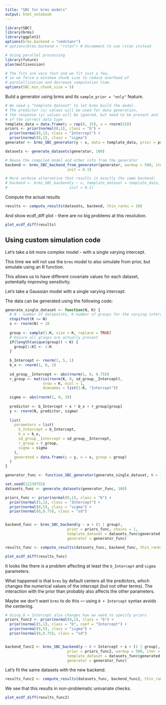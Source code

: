 ```yaml
---
title: "SBC for brms models"
output: html_notebook
---
```


```r
library(SBC)
library(brms)
library(ggplot2)
options(brms.backend = "cmdstanr") 
# options(brms.backend = "rstan") # Uncomment to use rstan instead

# Using parallel processing
library(future)
plan(multisession)

# The fits are very fast and we fit just a few, 
# so we force a minimum chunk size to reduce overhead of
# paralellization and decrease computation time.
options(SBC.min_chunk_size = 5)

```

Build a generator using brms and its `sample_prior = "only"` feature.

```r
# We need a "template dataset" to let brms build the model.
# The predictor (x) values will be used for data generation,
# the response (y) values will be ignored, but need to be present and 
# of the correct data type
template_data = data.frame(y = rep(0, 15), x = rnorm(15))
priors <- prior(normal(0,1), class = "b") +
  prior(normal(0,1), class = "Intercept") +
  prior(normal(0,1), class = "sigma")
generator <- brms_SBC_generator(y ~ x, data = template_data, prior = priors, thin = 50 )
```

```r
datasets <- generate_datasets(generator, 100)
```

```r
# Reuse the compiled model and other info from the generator
backend <- brms_SBC_backend_from_generator(generator, warmup = 500, iter = 1000, chains = 1,
                            init = 0.1)

# More verbose alternative that results in exactly the same backend:
# backend <- brms_SBC_backend(y ~ x, template_dataset = template_data, prior = priors, warmup = 500, iter = 1000, chains = 1,
#                            init = 0.1)
```


Compute the actual results

```r
results <- compute_results(datasets, backend, thin_ranks = 10)
```

And show ecdf_diff plot - there are no big problems at this resolution.

```r
plot_ecdf_diff(results)
```

## Using custom simulation code


Let's take a bit more complex model - with a single varying intercept.

This time we will not use the `brms` model to also simulate from prior, but 
simulate using an R function.

This  allows us to have different covariate values for each dataset, potentially improving sensitivity.

Let's take a Gaussian model with a single varying intercept.


The data can be generated using the following code:

```r
generate_single_dataset <- function(N, K) {
  # N - number of datapoints, K number of groups for the varying intercept
  stopifnot(K <= N)
  x <- rnorm(N) + 10
  
  group <- sample(1:K, size = K, replace = TRUE)
  # Ensure all groups are actually present
  if(length(unique(group)) < K) {
    group[1:K] <- 1:K
  }
  
  b_Intercept <- rnorm(1, 5, 1)   
  b_x <- rnorm(1, 0, 1)
  
  sd_group__Intercept <- abs(rnorm(1, 0, 0.75))
  r_group <- matrix(rnorm(K, 0, sd_group__Intercept), 
                 nrow = K, ncol = 1,
                 dimnames = list(1:K, "Intercept"))
  
  sigma <- abs(rnorm(1, 0, 3))
  
  predictor <- b_Intercept + x * b_x + r_group[group]
  y <- rnorm(N, predictor, sigma)
  
  list(
    parameters = list(
      b_Intercept = b_Intercept,
      b_x = b_x,
      sd_group__Intercept = sd_group__Intercept,
      r_group = r_group,
      sigma = sigma
    ),
    generated = data.frame(y = y, x = x, group = group)
  )
}

generator_func <- function_SBC_generator(generate_single_dataset, N = 12, K = 3)
```


```r
set.seed(12239755)
datasets_func <- generate_datasets(generator_func, 100)
```

```r
priors_func <- prior(normal(0,1), class = "b") +
  prior(normal(5,1), class = "Intercept") +
  prior(normal(0,5), class = "sigma") +
  prior(normal(0,0.75), class = "sd")


backend_func <- brms_SBC_backend(y ~ x + (1 | group),  
                            prior = priors_func, chains = 1,
                            template_dataset = datasets_func$generated[[1]],
                            generator = generator_func)

```


```r
results_func <- compute_results(datasets_func, backend_func, thin_ranks = 10)
```



```r
plot_ecdf_diff(results_func)
```

It looks like there is a problem affecting at least the `b_Intercept` and `sigma` parameters.

What happened is that `brms` by default centers all the predictors, which changes the
numerical values of the intercept (but not other terms). The interaction with the prior than probably also affects the other parameters.

Maybe we don't want `brms` to do this --- using `0 + Intercept` syntax avoids the centering. 


```r
# Using 0 + Intercept also changes how we need to specify priors
priors_func2 <- prior(normal(0,1), class = "b") +
  prior(normal(5,1), class = "b", coef = "Intercept") +
  prior(normal(0,5), class = "sigma") +
  prior(normal(0,0.75), class = "sd")


backend_func2 <- brms_SBC_backend(y ~ 0 + Intercept + x + (1 | group),  
                            prior = priors_func2, warmup = 500, iter = 1000, chains = 1,
                            template_dataset = datasets_func$generated[[1]],
                            generator = generator_func)


```
Let's fit the same datasets with the new backend.

```r
results_func2 <- compute_results(datasets_func, backend_func2, thin_ranks = 10)
```

We see that this results in non-problematic univariate checks.

```r
plot_ecdf_diff(results_func2)
```




